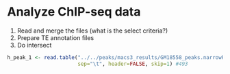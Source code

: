 # Analyze ChIP-seq data

1. Read and merge the files (what is the select criteria?)
2. Prepare TE annotation files
3. Do intersect

```r
h_peak_1 <- read.table("../../peaks/macs3_results/GM18558_peaks.narrowPeak",
                       sep="\t", header=FALSE, skip=1) #493
```

